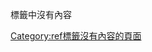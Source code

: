 <code><ref></code>標籤中沒有內容<includeonly>
[[Category:ref標籤沒有內容的頁面|Category:ref標籤沒有內容的頁面]]
</includeonly>
